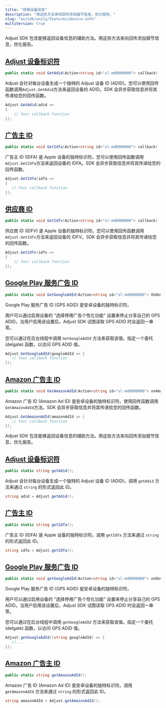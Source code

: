 ```yaml
---
title: "获取设备信息"
description: "用这些方法来向回传添加细节信息，优化报告。"
slug: "en/sdk/unity/features/device-info"
multiVersion: true
---
```

<sdkversion version="v5"> 

Adjust SDK 包含能够返回设备信息的辅助方法。用这些方法来向回传添加细节信息，优化报告。

[Adjust 设备标识符](adjust-device-identifier)
----------------------------------------

```cs
public static void GetAdid(Action<string id="sl-md0000000"> callback)
```

Adjust 会针对每台设备生成一个独特的 Adjust 设备 ID \(ADID\)。您可以使用回传函数调用`Adjust.GetAdid`方法来返回设备的 ADID。SDK 会异步获取信息并将其传递给您的回传函数。

```cs
Adjust.GetAdid(adid =>
{
    // Your callback function
});
```

[广告主 ID](id-for-advertisers)
----------------------------

<codeblock title="方法签名"> 

```cs
public static void GetIdfa(Action<string id="sl-md0000000"> callback)
```

</CodeBlock> 

广告主 ID \(IDFA\) 是 Apple 设备的独特标识符。您可以使用回传函数调用`Adjust.GetIdfa`方法来返回设备的 IDFA。SDK 会异步获取信息并将其传递给您的回传函数。

```cs
Adjust.GetIdfa(idfa =>
{
   // Your callback function
});
```

[供应商 ID](id-for-vendor)
-----------------------

<codeblock title="方法签名"> 

```cs
public static void GetIdfv(Action<string id="sl-md0000000"> callback)
```

</CodeBlock> 

供应商 ID \(IDFV\) 是 Apple 设备的独特标识符。您可以使用回传函数调用`Adjust.GetIdfv`方法来返回设备的 IDFV。SDK 会异步获取信息并将其传递给您的回传函数。

```cs
Adjust.GetIdfv(idfv =>
{
    // Your callback function
});
```

[Google Play 服务广告 ID](google-play-services-advertising-id)
----------------------------------------------------------

<codeblock title="方法签名"> 

```cs
public static void GetGoogleAdId(Action<string id="sl-md0000000"> OnDeviceIdsRead)
```

</CodeBlock> 

Google Play 服务广告 ID \(GPS ADID\) 是安卓设备的独特标识符。

用户可以通过启用设备的 "选择停用广告个性化功能" 设置来停止分享自己的 GPS ADID。当用户启用该设置后，Adjust SDK 试图读取 GPS ADID 时会返回一串零。

您可以通过在后台线程中调用 `GetGoogleAdId` 方法来获取该值。指定一个委托 \(delgate\) 函数，以访问 GPS ADID 值。

```cs
Adjust.GetGoogleAdId(googleAdId => {
   // Your callback function
});
```

[Amazon 广告主 ID](amazon-advertiser-id)
-------------------------------------

<codeblock title="方法签名"> 

```cs
public static void GetAmazonAdId(Action<string id="sl-md0000000"> onAmazonAdIdRead)
```

</CodeBlock> 

Amazon 广告 ID \(Amazon Ad ID\) 是安卓设备的独特标识符。使用回传函数调用`GetAmazonAdId`方法。SDK 会异步获取信息并将其传递给您的回传函数。

```cs
Adjust.GetAmazonAdId(amazonAdId => {
   // Your callback function
});
```

</SdkVersion> <sdkversion version="v4"> 

Adjust SDK 包含能够返回设备信息的辅助方法。用这些方法来向回传添加细节信息，优化报告。

[Adjust 设备标识符](adjust-device-identifier)
----------------------------------------

```cs
public static string getAdid();
```

Adjust 会针对每台设备生成一个独特的 Adjust 设备 ID \(ADID\)。调用 `getAdid` 方法来通过 `string` 的形式返回此 ID。

```cs
string adid = Adjust.getAdid();
```

[广告主 ID](id-for-advertisers)
----------------------------

<codeblock title="方法签名"> 

```cs
public static string getIdfa();
```

</CodeBlock> 

广告主 ID \(IDFA\) 是 Apple 设备的独特标识符。调用 `getIdfa` 方法来通过 `string` 的形式返回此 ID。

```cs
string idfa = Adjust.getIdfa();
```

[Google Play 服务广告 ID](google-play-services-advertising-id)
----------------------------------------------------------

<codeblock title="方法签名"> 

```cs
public static void getGoogleAdId(Action<string id="sl-md0000000"> onDeviceIdsRead);
```

</CodeBlock> 

Google Play 服务广告 ID \(GPS ADID\) 是安卓设备的独特标识符。

用户可以通过启用设备的 "选择停用广告个性化功能" 设置来停止分享自己的 GPS ADID。当用户启用该设置后，Adjust SDK 试图读取 GPS ADID 时会返回一串零。

您可以通过在后台线程中调用 `getGoogleAdId` 方法来获取该值。指定一个委托 \(delgate\) 函数，以访问 GPS ADID 值。

```cs
Adjust.getGoogleAdId((string googleAdId) => {
   //...
});
```

[Amazon 广告主 ID](amazon-advertiser-id)
-------------------------------------

<codeblock title="方法签名"> 

```cs
public static string getAmazonAdId();
```

</CodeBlock> 

Amazon 广告 ID \(Amazon Ad ID\) 是安卓设备的独特标识符。调用 `getAmazonAdId` 方法来通过 `string` 的形式返回此 ID。

```cs
string amazonAdId = Adjust.getAmazonAdId();
```

</SdkVersion>

